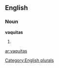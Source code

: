 ==English==

===Noun===
'''vaquitas'''

# {{plural of|[[vaquita]]}}

{{anagrams:en/aaiqstuv}}
[[Category:English plurals]]

[[ar:vaquitas]]